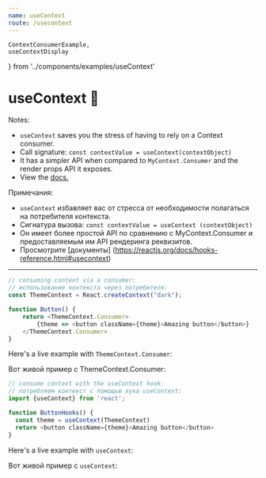 ```yaml
---
name: useContext 
route: /usecontext
---
```


    ContextConsumerExample,
    useContextDisplay
} from '../components/examples/useContext'

# useContext 👜

Notes: 
 - `useContext` saves you the stress of having to rely on a Context consumer.
 - Call signature: `const contextValue = useContext(contextObject)`
 - It has a simpler API when compared to `MyContext.Consumer` and the render props API it exposes.
 - View the [docs.](https://reactjs.org/docs/hooks-reference.html#usecontext)
 
 Примечания:
  - `useContext` избавляет вас от стресса от необходимости полагаться на потребителя контекста.
  - Сигнатура вызова: `const contextValue = useContext (contextObject)`
  - Он имеет более простой API по сравнению с MyContext.Consumer и предоставляемым им API рендеринга реквизитов.
  - Просмотрите [документы] (https://reactjs.org/docs/hooks-reference.html#usecontext)
 
 
--- 

```js
// consuming context via a consumer: 
// использование контекста через потребителя:
const ThemeContext = React.createContext("dark");

function Button() {
    return <ThemeContext.Consumer>
        {theme => <button className={theme}>Amazing button</button>}
    </ThemeContext.Consumer>
}
```

Here's a live example with `ThemeContext.Consumer`:

Вот живой пример с ThemeContext.Consumer:

<Editor noInline code={ContextConsumerExample}/>


```js
// consume context with the useContext hook: 
// потребляем контекст с помощью хука useContext:
import {useContext} from 'react';

function ButtonHooks() {
  const theme = useContext(ThemeContext)
  return <button className={theme}>Amazing button</button>
}
```

Here's a live example with `useContext`:

Вот живой пример с `useContext`:

<Editor noInline code={useContextDisplay}/>
